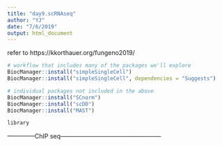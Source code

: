 ```yaml
---
title: "day9.scRNAseq"
author: "YJ"
date: "7/6/2019"
output: html_document
---
```


refer to https://kkorthauer.org/fungeno2019/
```r
# workflow that includes many of the packages we'll explore
BiocManager::install("simpleSingleCell")
BiocManager::install("simpleSingleCell", dependencies = "Suggests")

# individual packages not included in the above
BiocManager::install("SCnorm")
BiocManager::install("scDD")
BiocManager::install("MAST")
```
```r
library
```

--------------ChIP seq--------------------------------------------------


